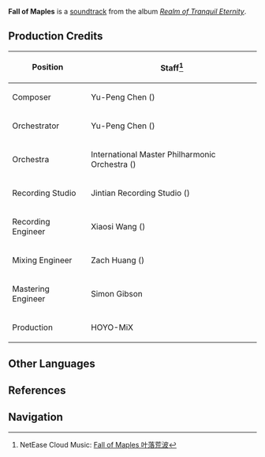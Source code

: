 {{Soundtrack Infobox
|title          =
|image          = Realm of Tranquil Eternity.png
|album          = Realm of Tranquil Eternity
|disc           = 1
|number         = 02
|featured       =
|featured2      =
|featured3      =
|featured_disc  =
|featured_disc2 =
|featured_disc3 =
|youtube_id     = 1xMRU4D9ODc
|youtube_time   = 336
|spotify_id     = 2IY2u9LOIfhDq39xDAWh7w
|played_in      = Inazuma City; Chapter II; Story Teaser
|during         = [[Inazuma City]], animated cutscene in ''[[Follow the Wind]]''
|domain         =
|previous       = Inazuma (Soundtrack)
|next           = Separated Dream
}}
{{Description|Let the light of [[Inazuma]] shine forever, where all wishes are gathered.|[https://twitter.com/genshinimpact/status/1453209841548288000 Twitter]}}
'''Fall of Maples''' is a [[soundtrack]] from the album ''[[Realm of Tranquil Eternity]]''.

==Production Credits==
{| class="wikitable" style="text-align:left; height:0.5em"
! Position
! Staff<ref>NetEase Cloud Music: [https://music.163.com/#/song?id=1879098370 Fall of Maples 叶落荒波]</ref>
|-
! Composer
| Yu-Peng Chen ({{zh|陈致逸}})
|-
! Orchestrator
| Yu-Peng Chen ({{zh|陈致逸}})
|-
! Orchestra
| International Master Philharmonic Orchestra ({{zh|国际首席爱乐乐团}})
|-
! Recording Studio
| Jintian Recording Studio ({{zh|金田录音棚}})
|-
! Recording Engineer
| Xiaosi Wang ({{zh|王小四}})
|-
! Mixing Engineer
| Zach Huang ({{zh|黄巍}})
|-
! Mastering Engineer
| Simon Gibson
|-
! Production
| HOYO-MiX
|}

==Other Languages==
{{Other Languages
|en      = Fall of Maples
|zhs     = 叶落荒波
|zhs_rm  = Yèluò Huāngbō
|zht     = 葉落荒波
|zht_rm  = Yèluò Huāngbō
|zh_tl   = 
|ja      = 落葉風波
|ja_rm   = Rakuyou Fuuha
|ja_tl   = Fallen Leaves and Rough Seas
|tr      = 
|tr_tl   = 
|it      = 
|it_tl   = 
}}

==References==
{{Reflist}}

==Navigation==
{{Soundtrack Navbox|Realm of Tranquil Eternity}}